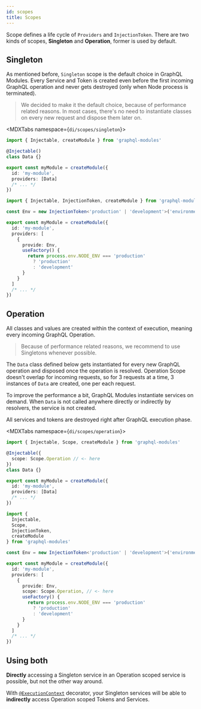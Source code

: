 ```yaml
---
id: scopes
title: Scopes
---
```



Scope defines a life cycle of `Providers` and `InjectionToken`. There are two kinds of scopes, **Singleton** and **Operation**, former is used by default.

## Singleton

As mentioned before, `Singleton` scope is the default choice in GraphQL Modules. Every Service and Token is created even before the first incoming GraphQL operation and never gets destroyed (only when Node process is terminated).

> We decided to make it the default choice, because of performance related reasons. In most cases, there's no need to instantiate classes on every new request and dispose them later on.

<MDXTabs namespace={`di/scopes/singleton`}>
<MDXTab label="Service">

```ts
import { Injectable, createModule } from 'graphql-modules'

@Injectable()
class Data {}

export const myModule = createModule({
  id: 'my-module',
  providers: [Data]
  /* ... */
})
```

</MDXTab>
<MDXTab label="Factory Provider">

```ts
import { Injectable, InjectionToken, createModule } from 'graphql-modules'

const Env = new InjectionToken<'production' | 'development'>('environment')

export const myModule = createModule({
  id: 'my-module',
  providers: [
    {
      provide: Env,
      useFactory() {
        return process.env.NODE_ENV === 'production'
          ? 'production'
          : 'development'
      }
    }
  ]
  /* ... */
})
```

</MDXTab>
</MDXTabs>

## Operation

All classes and values are created within the context of execution, meaning every incoming GraphQL Operation.

> Because of performance related reasons, we recommend to use Singletons whenever possible.

The `Data` class defined below gets instantiated for every new GraphQL operation and disposed once the operation is resolved. Operation Scope doesn't overlap for incoming requests, so for 3 requests at a time, 3 instances of `Data` are created, one per each request.

To improve the performance a bit, GraphQL Modules instantiate services on demand. When `Data` is not called anywhere directly or indirectly by resolvers, the service is not created.

All services and tokens are destroyed right after GraphQL execution phase.

<MDXTabs namespace={`di/scopes/operation`}>
<MDXTab label="Service">

```typescript
import { Injectable, Scope, createModule } from 'graphql-modules'

@Injectable({
  scope: Scope.Operation // <- here
})
class Data {}

export const myModule = createModule({
  id: 'my-module',
  providers: [Data]
  /* ... */
})
```

</MDXTab>
<MDXTab label="Factory Provider">

```typescript
import {
  Injectable,
  Scope,
  InjectionToken,
  createModule
} from 'graphql-modules'

const Env = new InjectionToken<'production' | 'development'>('environment')

export const myModule = createModule({
  id: 'my-module',
  providers: [
    {
      provide: Env,
      scope: Scope.Operation, // <- here
      useFactory() {
        return process.env.NODE_ENV === 'production'
          ? 'production'
          : 'development'
      }
    }
  ]
  /* ... */
})
```

</MDXTab>
</MDXTabs>

## Using both

**Directly** accessing a Singleton service in an Operation scoped service is possible, but not the other way around.

With [`@ExecutionContext`](../advanced/execution-context) decorator, your Singleton services will be able to **indirectly** access Operation scoped Tokens and Services.
